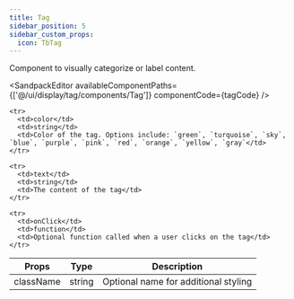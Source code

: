 ---
title: Tag
sidebar_position: 5
sidebar_custom_props:
  icon: TbTag
---


Component to visually categorize or label content. 

<Tabs>

<TabItem value="usage" label="Usage" default>

<SandpackEditor
  availableComponentPaths={['@/ui/display/tag/components/Tag']}
  componentCode={tagCode} 
/>

</TabItem>


<TabItem value="props" label="Props">

<table>
  <thead>
    <tr>
      <th>Props</th>
      <th>Type</th>
      <th>Description</th>
    </tr>
  </thead>

  <tbody>
    <tr>
      <td>className</td>
      <td>string</td>
      <td>Optional name for additional styling</td>
    </tr>

    <tr>
      <td>color</td>
      <td>string</td>
      <td>Color of the tag. Options include: `green`, `turquoise`, `sky`, `blue`, `purple`, `pink`, `red`, `orange`, `yellow`, `gray`</td>
    </tr>

    <tr>
      <td>text</td>
      <td>string</td>
      <td>The content of the tag</td>
    </tr>

    <tr>
      <td>onClick</td>
      <td>function</td>
      <td>Optional function called when a user clicks on the tag</td>
    </tr>

  </tbody>
</table>

</TabItem>

</Tabs>